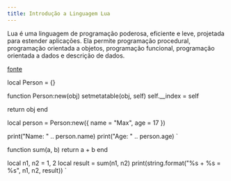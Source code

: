```yaml
---
title: Introdução a Linguagem Lua
---
```


Lua é uma linguagem de programação poderosa, eficiente e leve, projetada para
estender aplicações. Ela permite programação procedural, programação
orientada a objetos, programação funcional, programação orientada a dados e
descrição de dados.

[fonte](https://www.lua.org/portugues.html)

local Person = {}

function Person:new(obj)
  setmetatable(obj, self)
  self.__index = self

  return obj
end

local person = Person:new({ name = "Max", age = 17 })

print("Name: " .. person.name)
print("Age: " .. person.age)
`

function sum(a, b)
  return a + b
end

local n1, n2 = 1, 2
local result = sum(n1, n2)
print(string.format("%s + %s = %s", n1, n2, result))
`

<Tabs>
  <TabItem label="Exemplo 1">
    <CodeLua code={example1} />
  </TabItem>
  <TabItem label="Exemplo 2">
    <CodeLua code={example2} />
  </TabItem>
</Tabs>
